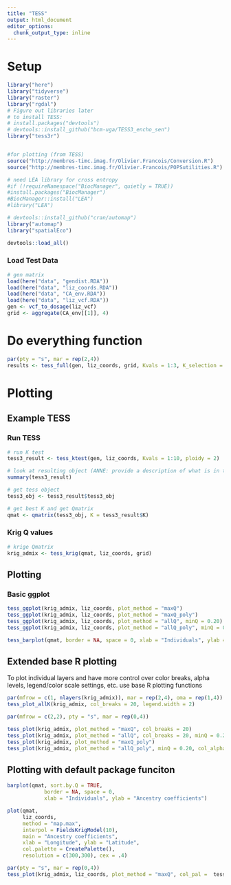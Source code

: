 ```yaml
---
title: "TESS"
output: html_document
editor_options: 
  chunk_output_type: inline
---
```


# Setup

```r
library("here")
library("tidyverse")
library("raster")
library("rgdal")
# Figure out libraries later
# to install TESS:
# install.packages("devtools")
# devtools::install_github("bcm-uga/TESS3_encho_sen")
library("tess3r") 


#for plotting (from TESS)
source("http://membres-timc.imag.fr/Olivier.Francois/Conversion.R")
source("http://membres-timc.imag.fr/Olivier.Francois/POPSutilities.R")

# need LEA library for cross entropy
#if (!requireNamespace("BiocManager", quietly = TRUE))
#install.packages("BiocManager")
#BiocManager::install("LEA")
#library("LEA")

# devtools::install_github("cran/automap")
library("automap")
library("spatialEco")

devtools::load_all()
```
### Load Test Data

```r
# gen matrix
load(here("data", "gendist.RDA"))
load(here("data", "liz_coords.RDA"))
load(here("data", "CA_env.RDA"))
load(here("data", "liz_vcf.RDA"))
gen <- vcf_to_dosage(liz_vcf)
grid <- aggregate(CA_env[[1]], 4)
```


# Do everything function
```r
par(pty = "s", mar = rep(2,4))
results <- tess_full(gen, liz_coords, grid, Kvals = 1:3, K_selection = "auto", minQ = 0.10)
```


# Plotting 

## Example TESS

### Run TESS

```r
# run K test
tess3_result <- tess_ktest(gen, liz_coords, Kvals = 1:10, ploidy = 2) 

# look at resulting object (ANNE: provide a description of what is in this object)
summary(tess3_result)

# get tess object
tess3_obj <- tess3_result$tess3_obj

# get best K and get Qmatrix
qmat <- qmatrix(tess3_obj, K = tess3_result$K)

```

### Krig Q values

```r
# krige Qmatrix
krig_admix <- tess_krig(qmat, liz_coords, grid)
```

## Plotting 

### Basic ggplot

```r
tess_ggplot(krig_admix, liz_coords, plot_method = "maxQ")
tess_ggplot(krig_admix, liz_coords, plot_method = "maxQ_poly")
tess_ggplot(krig_admix, liz_coords, plot_method = "allQ", minQ = 0.20)
tess_ggplot(krig_admix, liz_coords, plot_method = "allQ_poly", minQ = 0.20)
```

```r
tess_barplot(qmat, border = NA, space = 0, xlab = "Individuals", ylab = "Ancestry coefficients")
```

## Extended base R plotting

To plot individual layers and have more control over color breaks, alpha levels, legend/color scale settings, etc. use base R plotting functions

```r
par(mfrow = c(1, nlayers(krig_admix)), mar = rep(2,4), oma = rep(1,4))
tess_plot_allK(krig_admix, col_breaks = 20, legend.width = 2)
```

```r
par(mfrow = c(2,2), pty = "s", mar = rep(0,4))

tess_plot(krig_admix, plot_method = "maxQ", col_breaks = 20)
tess_plot(krig_admix, plot_method = "allQ", col_breaks = 20, minQ = 0.20, col_alpha = 0.90)
tess_plot(krig_admix, plot_method = "maxQ_poly")
tess_plot(krig_admix, plot_method = "allQ_poly", minQ = 0.20, col_alpha = 0.50)
```

## Plotting with default package funciton

```r
barplot(qmat, sort.by.Q = TRUE,
            border = NA, space = 0,
            xlab = "Individuals", ylab = "Ancestry coefficients")
```

```r
plot(qmat, 
     liz_coords, 
     method = "map.max", 
     interpol = FieldsKrigModel(10),  
     main = "Ancestry coefficients",
     xlab = "Longitude", ylab = "Latitude", 
     col.palette = CreatePalette(),
     resolution = c(300,300), cex = .4)

par(pty = "s", mar = rep(0,4))
tess_plot(krig_admix, liz_coords, plot_method = "maxQ", col_pal =  tess_col_default)
```
